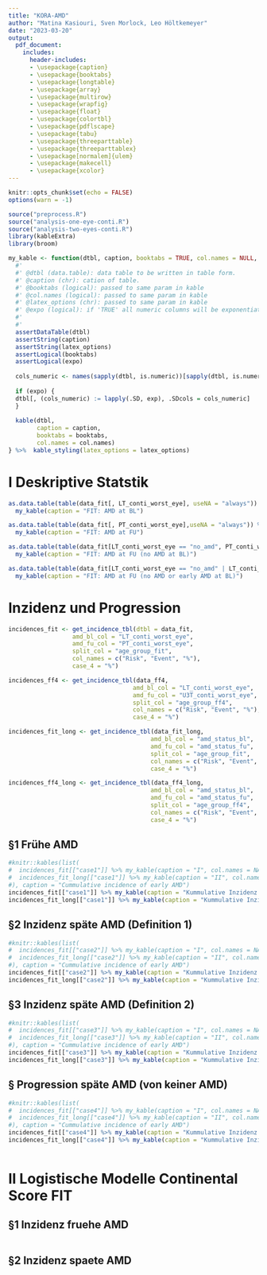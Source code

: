 ```yaml
---
title: "KORA-AMD"
author: "Matina Kasiouri, Sven Morlock, Leo Höltkemeyer"
date: "2023-03-20"
output:
  pdf_document:
    includes:
      header-includes:
      - \usepackage{caption}
      - \usepackage{booktabs}
      - \usepackage{longtable}
      - \usepackage{array}
      - \usepackage{multirow}
      - \usepackage{wrapfig}
      - \usepackage{float}
      - \usepackage{colortbl}
      - \usepackage{pdflscape}
      - \usepackage{tabu}
      - \usepackage{threeparttable}
      - \usepackage{threeparttablex}
      - \usepackage[normalem]{ulem}
      - \usepackage{makecell}
      - \usepackage{xcolor}
---
```


```r
knitr::opts_chunk$set(echo = FALSE)
options(warn = -1) 
```

```r
source("preprocess.R")
source("analysis-one-eye-conti.R")
source("analysis-two-eyes-conti.R")
library(kableExtra)
library(broom)
```

```r
my_kable <- function(dtbl, caption, booktabs = TRUE, col.names = NULL, latex_options = "HOLD_position", expo = FALSE) {
  #'
  #' @dtbl (data.table): data table to be written in table form.
  #' @caption (chr): cation of table.
  #' @booktabs (logical): passed to same param in kable
  #' @col.names (logical): passed to same param in kable
  #' @latex_options (chr): passed to same param in kable
  #' @expo (logical): if 'TRUE' all numeric columns will be exponentiated to base e.
  #'
  #'
  assertDataTable(dtbl)
  assertString(caption)
  assertString(latex_options)
  assertLogical(booktabs)
  assertLogical(expo)
  
  cols_numeric <- names(sapply(dtbl, is.numeric))[sapply(dtbl, is.numeric)]
  
  if (expo) {
  dtbl[, (cols_numeric) := lapply(.SD, exp), .SDcols = cols_numeric]
  }
  
  kable(dtbl,
        caption = caption,
        booktabs = booktabs,
        col.names = col.names)
} %>%  kable_styling(latex_options = latex_options)
```

# I Deskriptive Statstik
```r
as.data.table(table(data_fit[, LT_conti_worst_eye], useNA = "always")) %>% 
  my_kable(caption = "FIT: AMD at BL")
```

```r
as.data.table(table(data_fit[, PT_conti_worst_eye],useNA = "always")) %>% 
  my_kable(caption = "FIT: AMD at FU")
```

```r
as.data.table(table(data_fit[LT_conti_worst_eye == "no_amd", PT_conti_worst_eye], useNA = "always")) %>% 
  my_kable(caption = "FIT: AMD at FU (no AMD at BL)")
```

```r
as.data.table(table(data_fit[LT_conti_worst_eye == "no_amd" | LT_conti_worst_eye == "early", PT_conti_worst_eye],useNA = "always")) %>% 
  my_kable(caption = "FIT: AMD at FU (no AMD or early AMD at BL)")
```
\newpage
# Inzidenz und Progression
```r
incidences_fit <- get_incidence_tbl(dtbl = data_fit,
                  amd_bl_col = "LT_conti_worst_eye",
                  amd_fu_col = "PT_conti_worst_eye",
                  split_col = "age_group_fit",
                  col_names = c("Risk", "Event", "%"),
                  case_4 = "%")

incidences_ff4 <- get_incidence_tbl(data_ff4,
                                   amd_bl_col = "LT_conti_worst_eye",
                                   amd_fu_col = "U3T_conti_worst_eye",
                                   split_col = "age_group_ff4",
                                   col_names = c("Risk", "Event", "%"),
                                   case_4 = "%")

incidences_fit_long <- get_incidence_tbl(data_fit_long,
                                        amd_bl_col = "amd_status_bl",
                                        amd_fu_col = "amd_status_fu",
                                        split_col = "age_group_fit",
                                        col_names = c("Risk", "Event", "%"),
                                        case_4 = "%")

incidences_ff4_long <- get_incidence_tbl(data_ff4_long,
                                        amd_bl_col = "amd_status_bl",
                                        amd_fu_col = "amd_status_fu",
                                        split_col = "age_group_ff4",
                                        col_names = c("Risk", "Event", "%"),
                                        case_4 = "%")
```

## §1 Frühe AMD
```r
#knitr::kables(list(
#  incidences_fit[["case1"]] %>% my_kable(caption = "I", col.names = NA),
#  incidences_fit_long[["case1"]] %>% my_kable(caption = "II", col.names = NA)
#), caption = "Cummulative incidence of early AMD")
incidences_fit[["case1"]] %>% my_kable(caption = "Kummulative Inzidenz frühe AMD, I", col.names = NA)
incidences_fit_long[["case1"]] %>% my_kable(caption = "Kummulative Inzidenz frühe AMD, II", col.names = NA)

```

## §2 Inzidenz späte AMD (Definition 1)
```r
#knitr::kables(list(
#  incidences_fit[["case2"]] %>% my_kable(caption = "I", col.names = NA),
#  incidences_fit_long[["case2"]] %>% my_kable(caption = "II", col.names = NA)
#), caption = "Cummulative incidence of early AMD")
incidences_fit[["case2"]] %>% my_kable(caption = "Kummulative Inzidenz frühe AMD, I", col.names = NA)
incidences_fit_long[["case2"]] %>% my_kable(caption = "Kummulative Inzidenz frühe AMD, II", col.names = NA)
```
## §3 Inzidenz späte AMD (Definition 2)
```r
#knitr::kables(list(
#  incidences_fit[["case3"]] %>% my_kable(caption = "I", col.names = NA),
#  incidences_fit_long[["case3"]] %>% my_kable(caption = "II", col.names = NA)
#), caption = "Cummulative incidence of early AMD")
incidences_fit[["case3"]] %>% my_kable(caption = "Kummulative Inzidenz frühe AMD, I", col.names = NA)
incidences_fit_long[["case3"]] %>% my_kable(caption = "Kummulative Inzidenz frühe AMD, II", col.names = NA)
```
## § Progression späte AMD (von keiner AMD)
```r
#knitr::kables(list(
#  incidences_fit[["case4"]] %>% my_kable(caption = "I", col.names = NA),
#  incidences_fit_long[["case4"]] %>% my_kable(caption = "II", col.names = NA)
#), caption = "Cummulative incidence of early AMD")
incidences_fit[["case4"]] %>% my_kable(caption = "Kummulative Inzidenz frühe AMD, I", col.names = NA)
incidences_fit_long[["case4"]] %>% my_kable(caption = "Kummulative Inzidenz frühe AMD, II", col.names = NA)
```

```r
```
\newpage
# II Logistische Modelle Continental Score FIT

## §1 Inzidenz fruehe AMD
```r
```

## §2 Inzidenz spaete AMD
```r
```